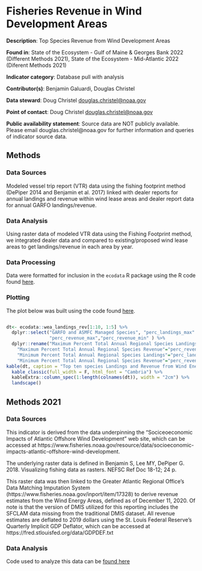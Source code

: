 # Fisheries Revenue in Wind Development Areas

**Description**: Top Species Revenue from Wind Development Areas

**Found in**: State of the Ecosystem - Gulf of Maine & Georges Bank 2022 (Different Methods 2021), State of the Ecosystem - Mid-Atlantic 2022 (Diferent Methods 2021)

**Indicator category**: Database pull with analysis

**Contributor(s)**: Benjamin Galuardi, Douglas Christel
  
**Data steward**: Doug Christel <douglas.christel@noaa.gov>
  
**Point of contact**: Doug Christel <douglas.christel@noaa.gov>
  
**Public availability statement**: Source data are NOT publicly available. Please email douglas.christel@noaa.gov for further information and queries of indicator source data.

## Methods

### Data Sources

Modeled vessel trip report (VTR) data using the fishing footprint method (DePiper 2014 and Benjamin et al. 2017) linked with dealer reports for annual landings and revenue within wind lease areas and dealer report data for annual GARFO landings/revenue.


### Data Analysis

Using raster data of modeled VTR data using the Fishing Footprint method, we integrated dealer data and compared to existing/proposed wind lease areas to get landings/revenue in each area by year.  

### Data Processing 

Data were formatted for inclusion in the `ecodata` R package using the R code found [here](https://github.com/NOAA-EDAB/ecodata/blob/master/data-raw/get_wind_revenue.R).

### Plotting

The plot below was built using the code found
[here](https://raw.githubusercontent.com/NOAA-EDAB/ecodata/master/chunk-scripts/human_dimensions_MAB.Rmd-wea-spp-rev.R). 

```r

```

<!-- ```{r, code = readLines("https://raw.githubusercontent.com/NOAA-EDAB/ecodata/master/chunk-scripts/human_dimensions_MAB.Rmd-wea-landings-rev.R"), eval = T, echo = F, fig.cap = "Species landings revenue range found in wind development areas."} -->

<!-- ``` -->

```r
dt<- ecodata::wea_landings_rev[1:10, 1:5] %>% 
  dplyr::select("GARFO and ASMFC Managed Species", "perc_landings_max"  ,"perc_landings_min",
                "perc_revenue_max","perc_revenue_min" ) %>% 
  dplyr::rename("Maximum Percent Total Annual Regional Species Landings"="perc_landings_max",
    "Maximum Percent Total Annual Regional Species Revenue"="perc_revenue_max",
    "Minimum Percent Total Annual Regional Species Landings"="perc_landings_min",
    "Minimum Percent Total Annual Regional Species Revenue"="perc_revenue_min") 
kable(dt, caption = "Top ten species Landings and Revenue from Wind Energy Areas.") %>% 
  kable_classic(full_width = F, html_font = "Cambria") %>% 
  kableExtra::column_spec(1:length(colnames(dt)), width = "2cm") %>% 
  landscape()
```


## Methods 2021
### Data Sources

This indicator is derived from the data underpinning the "Sociceoeconomic Impacts of Atlantic Offshore Wind Development" web site, which can be accessed at https://www.fisheries.noaa.gov/resource/data/socioeconomic-impacts-atlantic-offshore-wind-development.

The underlying raster data is defined in Benjamin S, Lee MY, DePiper G. 2018. Visualizing fishing data as rasters. NEFSC Ref Doc 18-12; 24 p.

This raster data was then linked to the Greater Atlantic Regional Office's Data Matching Imputation System (https://www.fisheries.noaa.gov/inport/item/17328) to derive revenue estimates from the Wind Energy Areas, defined as of December 11, 2020. Of note is that the version of DMIS utilized for this reporting includes the SFCLAM data missing from the traditional DMIS dataset. All revenue estimates are deflated to 2019 dollars using the St. Louis Federal Reserve's Quarterly Implicit GDP Deflator, which can be accessed at https://fred.stlouisfed.org/data/GDPDEF.txt

### Data Analysis
Code used to analyze this data can be [found here](https://github.com/NOAA-EDAB/tech-doc/blob/master/R/stored_scripts/WindRevenue_Code_for_Dissemination.R)



